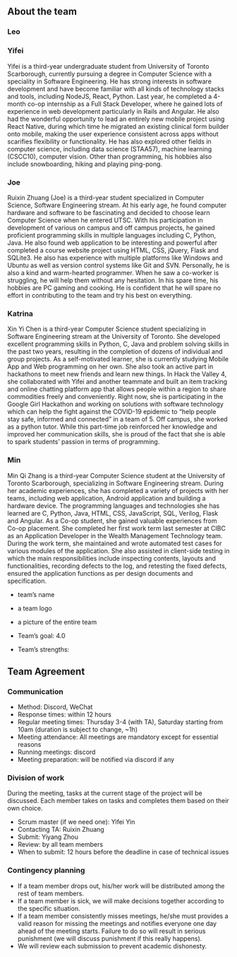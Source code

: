 
## About the team

### Leo


### Yifei

Yifei is a third-year undergraduate student from University of Toronto Scarborough, currently pursuing a degree in Computer Science with a speciality in Software Engineering. He has strong interests in software development and have become familiar with all kinds of technology stacks and tools, including NodeJS, React, Python. Last year, he completed a 4-month co-op internship as a Full Stack Developer, where he gained lots of experience in web development particularly in Rails and Angular. He also had the wonderful opportunity to lead an entirely new mobile project using React Native, during which time he migrated an existing clinical form builder onto mobile, making the user experience consistent across apps without scarifies flexibility or functionality. He has also explored other fields in computer science, including data science (STAA57), machine learning (CSCC10), computer vision. Other than programming, his hobbies also include snowboarding, hiking and playing ping-pong.


### Joe

Ruixin Zhuang (Joe) is a third-year student specialized in Computer Science, Software Engineering stream. At his early age, he found computer hardware and software to be fascinating and decided to choose learn Computer Science when he entered UTSC. With his participation in development of various on campus and off campus projects, he gained proficient programming skills in multiple languages including C, Python, Java. He also found web application to be interesting and powerful after completed a course website project using HTML, CSS, jQuery, Flask and SQLite3. He also has experience with multiple platforms like Windows and Ubuntu as well as version control systems like Git and SVN. Personally, he is also a kind and warm-hearted programmer. When he saw a co-worker is struggling, he will help them without any hesitation. In his spare time, his hobbies are PC gaming and cooking. He is confident that he will spare no effort in contributing to the team and try his best on everything.


### Katrina

Xin Yi Chen is a third-year Computer Science student specializing in Software Engineering stream at the University of Toronto. She developed excellent programming skills in Python, C, Java and problem solving skills in the past two years, resulting in the completion of dozens of individual and group projects. As a self-motivated learner, she is currently studying Mobile App and Web programming on her own. She also took an active part in hackathons to meet new friends and learn new things. In Hack the Valley 4, she collaborated with Yifei and another teammate and built an item tracking and online chatting platform app that allows people within a region to share commodities freely and conveniently. Right now, she is participating in the Google Girl Hackathon and working on solutions with software technology which can help the fight against the COVID-19 epidemic to “help people stay safe, informed and connected” in a team of 5. Off campus, she worked as a python tutor. While this part-time job reinforced her knowledge and improved her communication skills, she is proud of the fact that she is able to spark students’ passion in terms of programming.


### Min

Min Qi Zhang is a third-year Computer Science student at the University of Toronto Scarborough, specializing in Software Engineering stream. During her academic experiences, she has completed a variety of projects with her teams, including web application, Android application and building a hardware device. The programming languages and technologies she has learned are C, Python, Java, HTML, CSS, JavaScript, SQL, Verilog, Flask and Angular. As a Co-op student, she gained valuable experiences from Co-op placement. She completed her first work term last semester at CIBC as an Application Developer in the Wealth Management Technology team. During the work term, she maintained and wrote automated test cases for various modules of the application. She also assisted in client-side testing in which the main responsibilities include inspecting contents, layouts and functionalities, recording defects to the log, and retesting the fixed defects, ensured the application functions as per design documents and specification.

<Todo>

* team’s name
* a team logo
* a picture of the entire team

* Team’s goal: 4.0

* Team’s strengths:

</Todo>


## Team Agreement

### Communication

* Method: Discord, WeChat
* Response times: within 12 hours
* Regular meeting times: Thursday 3-4 (with TA), Saturday starting from 10am (duration is subject to change, ~1h)
* Meeting attendance: All meetings are mandatory except for essential reasons
* Running meetings: discord
* Meeting preparation: will be notified via discord if any


### Division of work

During the meeting, tasks at the current stage of the project will be discussed. Each member takes on tasks and completes them based on their own choice.

* Scrum master (if we need one): Yifei Yin
* Contacting TA: Ruixin Zhuang
* Submit: Yiyang Zhou
* Review: by all team members
* When to submit: 12 hours before the deadline in case of technical issues


### Contingency planning

* If a team member drops out, his/her work will be distributed among the rest of team members.
* If a team member is sick, we will make decisions together according to the specific situation.
* If a team member consistently misses meetings, he/she must provides a valid reason for missing the meetings and notifies everyone one day ahead of the meeting starts. Failure to do so will result in serious punishment (we will discuss punishment if this really happens).
* We will review each submission to prevent academic dishonesty.
